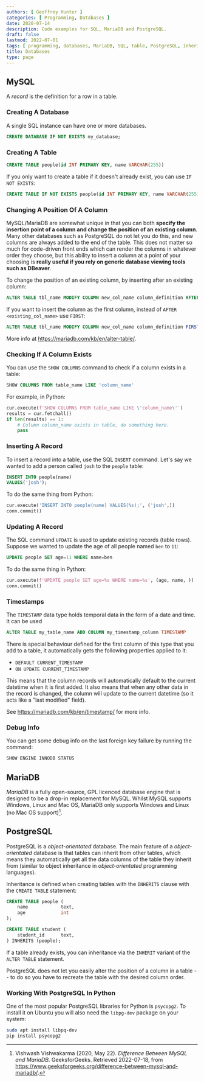 ```yaml
---
authors: [ Geoffrey Hunter ]
categories: [ Programming, Databases ]
date: 2020-07-14
description: Code examples for SQL, MariaDB and PostgreSQL.
draft: false
lastmod: 2022-07-01
tags: [ programming, databases, MariaDB, SQL, table, PostgreSQL, inheritance, object-orientated databases, records ]
title: Databases
type: page
---
```


<WarningIsNotes />

## MySQL

A _record_ is the definition for a row in a table.

### Creating A Database

A single SQL instance can have one or more databases.

```sql
CREATE DATABASE IF NOT EXISTS my_database;
```

### Creating A Table

```sql
CREATE TABLE people(id INT PRIMARY KEY, name VARCHAR(255))
```

If you only want to create a table if it doesn't already exist, you can use `IF NOT EXISTS`:

```sql
CREATE TABLE IF NOT EXISTS people(id INT PRIMARY KEY, name VARCHAR(255))
```

### Changing A Position Of A Column

MySQL/MariaDB are somewhat unique in that you can both **specify the insertion point of a column and change the position of an existing column**. Many other databases such as PostgreSQL do not let you do this, and new columns are always added to the end of the table. This does not matter so much for code-driven front ends which can render the columns in whatever order they choose, but this ability to insert a column at a point of your choosing is **really useful if you rely on generic database viewing tools such as DBeaver**.

To change the position of an existing column, by inserting after an existing column:

```sql
ALTER TABLE tbl_name MODIFY COLUMN new_col_name column_definition AFTER existing_col_name;
```

If you want to insert the column as the first column, instead of `AFTER <existing_col_name>` use `FIRST`:

```sql
ALTER TABLE tbl_name MODIFY COLUMN new_col_name column_definition FIRST;
```

More info at https://mariadb.com/kb/en/alter-table/.

### Checking If A Column Exists

You can use the `SHOW COLUMNS` command to check if a column exists in a table:

```sql
SHOW COLUMNS FROM table_name LIKE 'column_name'
```

For example, in Python:

```python
cur.execute(f'SHOW COLUMNS FROM table_name LIKE \'column_name\'')
results = cur.fetchall()
if len(results) == 1:
    # Column column_name exists in table, do something here.
    pass
```

### Inserting A Record

To insert a record into a table, use the SQL `INSERT` command. Let's say we wanted to add a person called `josh` to the `people` table:

```sql
INSERT INTO people(name)
VALUES('josh');
```

To do the same thing from Python:

```python
cur.execute('INSERT INTO people(name) VALUES(%s);', ('josh',))
conn.commit()
```

### Updating A Record

The SQL command `UPDATE` is used to update existing records (table rows). Suppose we wanted to update the age of all people named `ben` to `11`:

```sql
UPDATE people SET age=11 WHERE name=ben
```

To do the same thing in Python:

```python
cur.execute(f'UPDATE people SET age=%s WHERE name=%s', (age, name, ))
conn.commit()
```

### Timestamps

The `TIMESTAMP` data type holds temporal data in the form of a date and time. It can be used

```sql
ALTER TABLE my_table_name ADD COLUMN my_timestamp_column TIMESTAMP
```

There is special behaviour defined for the first column of this type that you add to a table, it automatically gets the following properties applied to it:

* `DEFAULT CURRENT_TIMESTAMP`
* `ON UPDATE CURRENT_TIMESTAMP`

This means that the column records will automatically default to the current datetime when it is first added. It also means that when any other data in the record is changed, the column will update to the current datetime (so it acts like a "last modified" field).

See https://mariadb.com/kb/en/timestamp/ for more info.

### Debug Info

You can get some debug info on the last foreign key failure by running the command:

```sql
SHOW ENGINE INNODB STATUS 
```

## MariaDB

_MariaDB_ is a fully open-source, GPL licenced database engine that is designed to be a drop-in replacement for MySQL. Whilst MySQL supports Windows, Linux and Mac OS, MariaDB only supports Windows and Linux (no Mac OS support)[^bib-geeks-for-geeks-msql-vs-mariadb].

## PostgreSQL

PostgreSQL is a _object-orientated_ database. The main feature of a _object-orientated_ database is that tables can inherit from other tables, which means they automatically get all the data columns of the table they inherit from (similar to object inheritance in _object-orientated_ programming languages).

Inheritance is defined when creating tables with the `INHERITS` clause with the `CREATE TABLE` statement:

```sql
CREATE TABLE people (
    name            text,
    age             int
);

CREATE TABLE student (
    student_id      text,
) INHERITS (people);
```

If a table already exists, you can inheritance via the `INHERIT` variant of the `ALTER TABLE` statement.

PostgreSQL does not let you easily alter the position of a column in a table -- to do so you have to recreate the table with the desired column order.

### Working With PostgreSQL In Python

One of the most popular PostgreSQL libraries for Python is `psycopg2`. To install it on Ubuntu you will also need the `libpg-dev` package on your system:

```bash
sudo apt install libpq-dev
pip install psycopg2
```

[^bib-geeks-for-geeks-msql-vs-mariadb]: Vishwash Vishwakarma (2020, May 22). _Difference Between MySQL and MariaDB_. GeeksforGeeks. Retrieved 2022-07-18, from https://www.geeksforgeeks.org/difference-between-mysql-and-mariadb/. 
